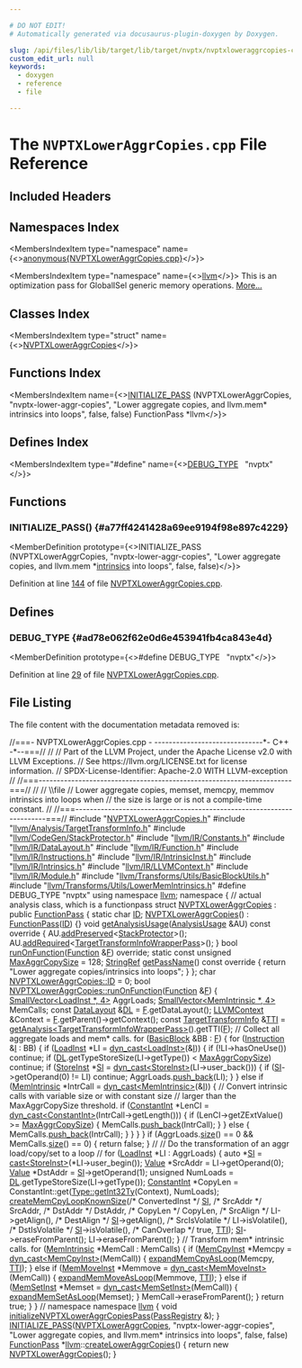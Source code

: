 ```yaml
---

# DO NOT EDIT!
# Automatically generated via docusaurus-plugin-doxygen by Doxygen.

slug: /api/files/lib/lib/target/lib/target/nvptx/nvptxloweraggrcopies-cpp
custom_edit_url: null
keywords:
  - doxygen
  - reference
  - file

---
```





# The `NVPTXLowerAggrCopies.cpp` File Reference

<DoxygenPage pluginConfig={pluginConfig}>



## Included Headers

<IncludesList>
<IncludesListItem
  filePath="NVPTXLowerAggrCopies.h"
  permalink="/docs/api/files/lib/lib/target/lib/target/nvptx/nvptxloweraggrcopies-h"
  isLocal="true" />
<IncludesListItem
  filePath="llvm/Analysis/TargetTransformInfo.h"
  permalink="/docs/api/files/include/include/llvm/include/llvm/analysis/targettransforminfo-h"
  isLocal="true" />
<IncludesListItem
  filePath="llvm/CodeGen/StackProtector.h"
  permalink="/docs/api/files/include/include/llvm/include/llvm/codegen/stackprotector-h"
  isLocal="true" />
<IncludesListItem
  filePath="llvm/IR/Constants.h"
  permalink="/docs/api/files/include/include/llvm/include/llvm/ir/constants-h"
  isLocal="true" />
<IncludesListItem
  filePath="llvm/IR/DataLayout.h"
  permalink="/docs/api/files/include/include/llvm/include/llvm/ir/datalayout-h"
  isLocal="true" />
<IncludesListItem
  filePath="llvm/IR/Function.h"
  permalink="/docs/api/files/include/include/llvm/include/llvm/ir/function-h"
  isLocal="true" />
<IncludesListItem
  filePath="llvm/IR/Instructions.h"
  permalink="/docs/api/files/include/include/llvm/include/llvm/ir/instructions-h"
  isLocal="true" />
<IncludesListItem
  filePath="llvm/IR/IntrinsicInst.h"
  permalink="/docs/api/files/include/include/llvm/include/llvm/ir/intrinsicinst-h"
  isLocal="true" />
<IncludesListItem
  filePath="llvm/IR/Intrinsics.h"
  permalink="/docs/api/files/include/include/llvm/include/llvm/ir/intrinsics-h"
  isLocal="true" />
<IncludesListItem
  filePath="llvm/IR/LLVMContext.h"
  permalink="/docs/api/files/include/include/llvm/include/llvm/ir/llvmcontext-h"
  isLocal="true" />
<IncludesListItem
  filePath="llvm/IR/Module.h"
  permalink="/docs/api/files/include/include/llvm/include/llvm/ir/module-h"
  isLocal="true" />
<IncludesListItem
  filePath="llvm/Transforms/Utils/BasicBlockUtils.h"
  permalink="/docs/api/files/include/include/llvm/include/llvm/transforms/include/llvm/transforms/utils/basicblockutils-h"
  isLocal="true" />
<IncludesListItem
  filePath="llvm/Transforms/Utils/LowerMemIntrinsics.h"
  permalink="/docs/api/files/include/include/llvm/include/llvm/transforms/include/llvm/transforms/utils/lowermemintrinsics-h"
  isLocal="true" />
</IncludesList>

## Namespaces Index

<MembersIndex>

<MembersIndexItem
  type="namespace"
  name={<><a href="/docs/api/namespaces/anonymous-nvptxloweraggrcopies-cpp-">anonymous&#123;NVPTXLowerAggrCopies.cpp&#125;</a></>}>
</MembersIndexItem>

<MembersIndexItem
  type="namespace"
  name={<><a href="/docs/api/namespaces/llvm">llvm</a></>}>
This is an optimization pass for GlobalISel generic memory operations. <a href="/docs/api/namespaces/llvm/#details">More...</a>
</MembersIndexItem>

</MembersIndex>

## Classes Index

<MembersIndex>

<MembersIndexItem
  type="struct"
  name={<><a href="/docs/api/structs/anonymous-namespace-nvptxloweraggrcopies-cpp-/nvptxloweraggrcopies">NVPTXLowerAggrCopies</a></>}>
</MembersIndexItem>

</MembersIndex>

## Functions Index

<MembersIndex>

<MembersIndexItem
  name={<><a href="#a77ff4241428a69ee9194f98e897c4229">INITIALIZE&#95;PASS</a> (NVPTXLowerAggrCopies, &quot;nvptx-lower-aggr-copies&quot;, &quot;Lower aggregate copies, and llvm.mem&#42; intrinsics into loops&quot;, false, false) FunctionPass &#42;llvm</>}>
</MembersIndexItem>

</MembersIndex>

## Defines Index

<MembersIndex>

<MembersIndexItem
  type="#define"
  name={<><a href="#ad78e062f62e0d6e453941fb4ca843e4d">DEBUG&#95;TYPE</a>&nbsp;&nbsp;&nbsp;&quot;nvptx&quot;</>}>
</MembersIndexItem>

</MembersIndex>


<SectionDefinition>

## Functions

### INITIALIZE&#95;PASS() {#a77ff4241428a69ee9194f98e897c4229}

<MemberDefinition
  prototype={<>INITIALIZE&#95;PASS (NVPTXLowerAggrCopies, &quot;nvptx-lower-aggr-copies&quot;, &quot;Lower aggregate copies, and llvm.mem &#42;<a href="/docs/api/files/lib/lib/codegen/expandreductions-cpp/#ace88fa97ca66c96745aed4ee1018c6db">intrinsics</a> into loops&quot;, false, false)</>}>

Definition at line <a href="#l00144">144</a> of file <a href="/docs/api/files/lib/lib/target/lib/target/nvptx/nvptxloweraggrcopies-cpp">NVPTXLowerAggrCopies.cpp</a>.
</MemberDefinition>

</SectionDefinition>

<SectionDefinition>

## Defines

### DEBUG&#95;TYPE {#ad78e062f62e0d6e453941fb4ca843e4d}

<MemberDefinition
  prototype={<>#define DEBUG&#95;TYPE&nbsp;&nbsp;&nbsp;&quot;nvptx&quot;</>}>

Definition at line <a href="#l00029">29</a> of file <a href="/docs/api/files/lib/lib/target/lib/target/nvptx/nvptxloweraggrcopies-cpp">NVPTXLowerAggrCopies.cpp</a>.
</MemberDefinition>

</SectionDefinition>

## File Listing

The file content with the documentation metadata removed is:

<ProgramListing>

<Link id="l00001" /><CodeLine lineNumber="1"><span class="doxyHighlightComment">//===- NVPTXLowerAggrCopies.cpp - ------------------------------&#42;- C++ -&#42;--===//</span></CodeLine>
<Link id="l00002" /><CodeLine lineNumber="2"><span class="doxyHighlightComment">//</span></CodeLine>
<Link id="l00003" /><CodeLine lineNumber="3"><span class="doxyHighlightComment">// Part of the LLVM Project, under the Apache License v2.0 with LLVM Exceptions.</span></CodeLine>
<Link id="l00004" /><CodeLine lineNumber="4"><span class="doxyHighlightComment">// See https://llvm.org/LICENSE.txt for license information.</span></CodeLine>
<Link id="l00005" /><CodeLine lineNumber="5"><span class="doxyHighlightComment">// SPDX-License-Identifier: Apache-2.0 WITH LLVM-exception</span></CodeLine>
<Link id="l00006" /><CodeLine lineNumber="6"><span class="doxyHighlightComment">//</span></CodeLine>
<Link id="l00007" /><CodeLine lineNumber="7"><span class="doxyHighlightComment">//===----------------------------------------------------------------------===//</span></CodeLine>
<Link id="l00008" /><CodeLine lineNumber="8"><span class="doxyHighlightComment">//</span></CodeLine>
<Link id="l00009" /><CodeLine lineNumber="9"><span class="doxyHighlightComment">// \\file</span></CodeLine>
<Link id="l00010" /><CodeLine lineNumber="10"><span class="doxyHighlightComment">// Lower aggregate copies, memset, memcpy, memmov intrinsics into loops when</span></CodeLine>
<Link id="l00011" /><CodeLine lineNumber="11"><span class="doxyHighlightComment">// the size is large or is not a compile-time constant.</span></CodeLine>
<Link id="l00012" /><CodeLine lineNumber="12"><span class="doxyHighlightComment">//</span></CodeLine>
<Link id="l00013" /><CodeLine lineNumber="13"><span class="doxyHighlightComment">//===----------------------------------------------------------------------===//</span></CodeLine>
<Link id="l00014" /><CodeLine lineNumber="14"></CodeLine>
<Link id="l00015" /><CodeLine lineNumber="15"><span class="doxyHighlightPreprocessor">#include &quot;<a href="/docs/api/files/lib/lib/target/lib/target/nvptx/nvptxloweraggrcopies-h">NVPTXLowerAggrCopies.h</a>&quot;</span></CodeLine>
<Link id="l00016" /><CodeLine lineNumber="16"><span class="doxyHighlightPreprocessor">#include &quot;<a href="/docs/api/files/include/include/llvm/include/llvm/analysis/targettransforminfo-h">llvm/Analysis/TargetTransformInfo.h</a>&quot;</span></CodeLine>
<Link id="l00017" /><CodeLine lineNumber="17"><span class="doxyHighlightPreprocessor">#include &quot;<a href="/docs/api/files/include/include/llvm/include/llvm/codegen/stackprotector-h">llvm/CodeGen/StackProtector.h</a>&quot;</span></CodeLine>
<Link id="l00018" /><CodeLine lineNumber="18"><span class="doxyHighlightPreprocessor">#include &quot;<a href="/docs/api/files/include/include/llvm/include/llvm/ir/constants-h">llvm/IR/Constants.h</a>&quot;</span></CodeLine>
<Link id="l00019" /><CodeLine lineNumber="19"><span class="doxyHighlightPreprocessor">#include &quot;<a href="/docs/api/files/include/include/llvm/include/llvm/ir/datalayout-h">llvm/IR/DataLayout.h</a>&quot;</span></CodeLine>
<Link id="l00020" /><CodeLine lineNumber="20"><span class="doxyHighlightPreprocessor">#include &quot;<a href="/docs/api/files/include/include/llvm/include/llvm/ir/function-h">llvm/IR/Function.h</a>&quot;</span></CodeLine>
<Link id="l00021" /><CodeLine lineNumber="21"><span class="doxyHighlightPreprocessor">#include &quot;<a href="/docs/api/files/include/include/llvm/include/llvm/ir/instructions-h">llvm/IR/Instructions.h</a>&quot;</span></CodeLine>
<Link id="l00022" /><CodeLine lineNumber="22"><span class="doxyHighlightPreprocessor">#include &quot;<a href="/docs/api/files/include/include/llvm/include/llvm/ir/intrinsicinst-h">llvm/IR/IntrinsicInst.h</a>&quot;</span></CodeLine>
<Link id="l00023" /><CodeLine lineNumber="23"><span class="doxyHighlightPreprocessor">#include &quot;<a href="/docs/api/files/include/include/llvm/include/llvm/ir/intrinsics-h">llvm/IR/Intrinsics.h</a>&quot;</span></CodeLine>
<Link id="l00024" /><CodeLine lineNumber="24"><span class="doxyHighlightPreprocessor">#include &quot;<a href="/docs/api/files/include/include/llvm/include/llvm/ir/llvmcontext-h">llvm/IR/LLVMContext.h</a>&quot;</span></CodeLine>
<Link id="l00025" /><CodeLine lineNumber="25"><span class="doxyHighlightPreprocessor">#include &quot;<a href="/docs/api/files/include/include/llvm/include/llvm/ir/module-h">llvm/IR/Module.h</a>&quot;</span></CodeLine>
<Link id="l00026" /><CodeLine lineNumber="26"><span class="doxyHighlightPreprocessor">#include &quot;<a href="/docs/api/files/include/include/llvm/include/llvm/transforms/include/llvm/transforms/utils/basicblockutils-h">llvm/Transforms/Utils/BasicBlockUtils.h</a>&quot;</span></CodeLine>
<Link id="l00027" /><CodeLine lineNumber="27"><span class="doxyHighlightPreprocessor">#include &quot;<a href="/docs/api/files/include/include/llvm/include/llvm/transforms/include/llvm/transforms/utils/lowermemintrinsics-h">llvm/Transforms/Utils/LowerMemIntrinsics.h</a>&quot;</span></CodeLine>
<Link id="l00028" /><CodeLine lineNumber="28"></CodeLine>
<Link id="l00029" /><CodeLine lineNumber="29" lineLink="#ad78e062f62e0d6e453941fb4ca843e4d"><span class="doxyHighlightPreprocessor">#define DEBUG&#95;TYPE &quot;nvptx&quot;</span></CodeLine>
<Link id="l00030" /><CodeLine lineNumber="30"></CodeLine>
<Link id="l00031" /><CodeLine lineNumber="31"><span class="doxyHighlightKeyword">using namespace </span><span class="doxyHighlight"><a href="/docs/api/namespaces/llvm">llvm</a>;</span></CodeLine>
<Link id="l00032" /><CodeLine lineNumber="32"></CodeLine>
<Link id="l00033" /><CodeLine lineNumber="33" lineLink="/docs/api/namespaces/anonymous-nvptxloweraggrcopies-cpp-"><span class="doxyHighlightKeyword">namespace </span><span class="doxyHighlight">&#123;</span></CodeLine>
<Link id="l00034" /><CodeLine lineNumber="34"></CodeLine>
<Link id="l00035" /><CodeLine lineNumber="35"><span class="doxyHighlightComment">// actual analysis class, which is a functionpass</span></CodeLine>
<Link id="l00036" /><CodeLine lineNumber="36" lineLink="/docs/api/structs/anonymous-namespace-nvptxloweraggrcopies-cpp-/nvptxloweraggrcopies"><span class="doxyHighlightKeyword">struct </span><span class="doxyHighlight"><a href="/docs/api/structs/anonymous-namespace-nvptxloweraggrcopies-cpp-/nvptxloweraggrcopies/#a087ed57d139e5d517508633775042a3e">NVPTXLowerAggrCopies</a> : </span><span class="doxyHighlightKeyword">public</span><span class="doxyHighlight"> <a href="/docs/api/classes/llvm/functionpass/#a7691d83e3561f781cae4ce4a01bdfa93">FunctionPass</a> &#123;</span></CodeLine>
<Link id="l00037" /><CodeLine lineNumber="37" lineLink="/docs/api/structs/anonymous-namespace-nvptxloweraggrcopies-cpp-/nvptxloweraggrcopies/#adc25572781251ef4bf47b7b3e35d07b9"><span class="doxyHighlight">  </span><span class="doxyHighlightKeyword">static</span><span class="doxyHighlight"> </span><span class="doxyHighlightKeywordType">char</span><span class="doxyHighlight"> <a href="/docs/api/structs/anonymous-namespace-nvptxloweraggrcopies-cpp-/nvptxloweraggrcopies/#adc25572781251ef4bf47b7b3e35d07b9">ID</a>;</span></CodeLine>
<Link id="l00038" /><CodeLine lineNumber="38"></CodeLine>
<Link id="l00039" /><CodeLine lineNumber="39" lineLink="/docs/api/structs/anonymous-namespace-nvptxloweraggrcopies-cpp-/nvptxloweraggrcopies/#a087ed57d139e5d517508633775042a3e"><span class="doxyHighlight">  <a href="/docs/api/structs/anonymous-namespace-nvptxloweraggrcopies-cpp-/nvptxloweraggrcopies/#a087ed57d139e5d517508633775042a3e">NVPTXLowerAggrCopies</a>() : <a href="/docs/api/classes/llvm/functionpass/#a7691d83e3561f781cae4ce4a01bdfa93">FunctionPass</a>(<a href="/docs/api/structs/anonymous-namespace-nvptxloweraggrcopies-cpp-/nvptxloweraggrcopies/#adc25572781251ef4bf47b7b3e35d07b9">ID</a>) &#123;&#125;</span></CodeLine>
<Link id="l00040" /><CodeLine lineNumber="40"></CodeLine>
<Link id="l00041" /><CodeLine lineNumber="41" lineLink="/docs/api/structs/anonymous-namespace-nvptxloweraggrcopies-cpp-/nvptxloweraggrcopies/#a13dab7a3b75e368828460c2b365556a9"><span class="doxyHighlight">  </span><span class="doxyHighlightKeywordType">void</span><span class="doxyHighlight"> <a href="/docs/api/structs/anonymous-namespace-nvptxloweraggrcopies-cpp-/nvptxloweraggrcopies/#a13dab7a3b75e368828460c2b365556a9">getAnalysisUsage</a>(<a href="/docs/api/classes/llvm/analysisusage">AnalysisUsage</a> &amp;AU)</span><span class="doxyHighlightKeyword"> const override </span><span class="doxyHighlight">&#123;</span></CodeLine>
<Link id="l00042" /><CodeLine lineNumber="42"><span class="doxyHighlight">    AU.<a href="/docs/api/classes/llvm/analysisusage/#ae9356b720f6fbab112d809738dcc4f2a">addPreserved</a>&lt;<a href="/docs/api/classes/llvm/stackprotector">StackProtector</a>&gt;();</span></CodeLine>
<Link id="l00043" /><CodeLine lineNumber="43"><span class="doxyHighlight">    AU.<a href="/docs/api/classes/llvm/analysisusage/#ae0adcccca08fb686c9ce00f9397b660c">addRequired</a>&lt;<a href="/docs/api/classes/llvm/targettransforminfowrapperpass">TargetTransformInfoWrapperPass</a>&gt;();</span></CodeLine>
<Link id="l00044" /><CodeLine lineNumber="44"><span class="doxyHighlight">  &#125;</span></CodeLine>
<Link id="l00045" /><CodeLine lineNumber="45"></CodeLine>
<Link id="l00046" /><CodeLine lineNumber="46"><span class="doxyHighlight">  </span><span class="doxyHighlightKeywordType">bool</span><span class="doxyHighlight"> <a href="/docs/api/files/lib/lib/transforms/lib/transforms/utils/entryexitinstrumenter-cpp/#a3985f1f39349428d17f0d2b81ebc6349">runOnFunction</a>(<a href="/docs/api/classes/llvm/function">Function</a> &amp;<a href="/docs/api/files/lib/lib/support/md5-cpp/#a96d73bbd7af15cb1fc38c3f4a3bd82e9">F</a>) </span><span class="doxyHighlightKeyword">override</span><span class="doxyHighlight">;</span></CodeLine>
<Link id="l00047" /><CodeLine lineNumber="47"></CodeLine>
<Link id="l00048" /><CodeLine lineNumber="48" lineLink="/docs/api/structs/anonymous-namespace-nvptxloweraggrcopies-cpp-/nvptxloweraggrcopies/#a35fe14d2ab723a313c45ea4d521b359b"><span class="doxyHighlight">  </span><span class="doxyHighlightKeyword">static</span><span class="doxyHighlight"> </span><span class="doxyHighlightKeyword">const</span><span class="doxyHighlight"> </span><span class="doxyHighlightKeywordType">unsigned</span><span class="doxyHighlight"> <a href="/docs/api/structs/anonymous-namespace-nvptxloweraggrcopies-cpp-/nvptxloweraggrcopies/#a35fe14d2ab723a313c45ea4d521b359b">MaxAggrCopySize</a> = 128;</span></CodeLine>
<Link id="l00049" /><CodeLine lineNumber="49"></CodeLine>
<Link id="l00050" /><CodeLine lineNumber="50" lineLink="/docs/api/structs/anonymous-namespace-nvptxloweraggrcopies-cpp-/nvptxloweraggrcopies/#ab44e62dd7a455d000b67ccde5eca3642"><span class="doxyHighlight">  <a href="/docs/api/classes/llvm/stringref">StringRef</a> <a href="/docs/api/structs/anonymous-namespace-nvptxloweraggrcopies-cpp-/nvptxloweraggrcopies/#ab44e62dd7a455d000b67ccde5eca3642">getPassName</a>()</span><span class="doxyHighlightKeyword"> const override </span><span class="doxyHighlight">&#123;</span></CodeLine>
<Link id="l00051" /><CodeLine lineNumber="51"><span class="doxyHighlight">    </span><span class="doxyHighlightKeywordFlow">return</span><span class="doxyHighlight"> </span><span class="doxyHighlightStringLiteral">&quot;Lower aggregate copies/intrinsics into loops&quot;</span><span class="doxyHighlight">;</span></CodeLine>
<Link id="l00052" /><CodeLine lineNumber="52"><span class="doxyHighlight">  &#125;</span></CodeLine>
<Link id="l00053" /><CodeLine lineNumber="53"><span class="doxyHighlight">&#125;;</span></CodeLine>
<Link id="l00054" /><CodeLine lineNumber="54"></CodeLine>
<Link id="l00055" /><CodeLine lineNumber="55"><span class="doxyHighlightKeywordType">char</span><span class="doxyHighlight"> <a href="/docs/api/structs/anonymous-namespace-nvptxloweraggrcopies-cpp-/nvptxloweraggrcopies/#adc25572781251ef4bf47b7b3e35d07b9">NVPTXLowerAggrCopies::ID</a> = 0;</span></CodeLine>
<Link id="l00056" /><CodeLine lineNumber="56"></CodeLine>
<Link id="l00057" /><CodeLine lineNumber="57" lineLink="/docs/api/structs/anonymous-namespace-nvptxloweraggrcopies-cpp-/nvptxloweraggrcopies/#a1e7cbd0783ad9cbbfdf85b5dbaba57f8"><span class="doxyHighlightKeywordType">bool</span><span class="doxyHighlight"> <a href="/docs/api/structs/anonymous-namespace-nvptxloweraggrcopies-cpp-/nvptxloweraggrcopies/#a1e7cbd0783ad9cbbfdf85b5dbaba57f8">NVPTXLowerAggrCopies::runOnFunction</a>(<a href="/docs/api/classes/llvm/function">Function</a> &amp;<a href="/docs/api/files/lib/lib/support/md5-cpp/#a96d73bbd7af15cb1fc38c3f4a3bd82e9">F</a>) &#123;</span></CodeLine>
<Link id="l00058" /><CodeLine lineNumber="58"><span class="doxyHighlight">  <a href="/docs/api/classes/llvm/smallvector">SmallVector&lt;LoadInst &#42;, 4&gt;</a> AggrLoads;</span></CodeLine>
<Link id="l00059" /><CodeLine lineNumber="59"><span class="doxyHighlight">  <a href="/docs/api/classes/llvm/smallvector">SmallVector&lt;MemIntrinsic &#42;, 4&gt;</a> MemCalls;</span></CodeLine>
<Link id="l00060" /><CodeLine lineNumber="60"></CodeLine>
<Link id="l00061" /><CodeLine lineNumber="61"><span class="doxyHighlight">  </span><span class="doxyHighlightKeyword">const</span><span class="doxyHighlight"> <a href="/docs/api/classes/llvm/datalayout">DataLayout</a> &amp;<a href="/docs/api/files/lib/lib/target/lib/target/arm/armslshardening-cpp/#ad467c4ab9119043f9b7750ab986be61a">DL</a> = <a href="/docs/api/files/lib/lib/support/md5-cpp/#a96d73bbd7af15cb1fc38c3f4a3bd82e9">F</a>.getDataLayout();</span></CodeLine>
<Link id="l00062" /><CodeLine lineNumber="62"><span class="doxyHighlight">  <a href="/docs/api/classes/llvm/llvmcontext">LLVMContext</a> &amp;Context = <a href="/docs/api/files/lib/lib/support/md5-cpp/#a96d73bbd7af15cb1fc38c3f4a3bd82e9">F</a>.getParent()-&gt;getContext();</span></CodeLine>
<Link id="l00063" /><CodeLine lineNumber="63"><span class="doxyHighlight">  </span><span class="doxyHighlightKeyword">const</span><span class="doxyHighlight"> <a href="/docs/api/classes/llvm/targettransforminfo">TargetTransformInfo</a> &amp;<a href="/docs/api/namespaces/llvm/#aa0d69e81725c10fa5407f0bf34462068">TTI</a> =</span></CodeLine>
<Link id="l00064" /><CodeLine lineNumber="64"><span class="doxyHighlight">      <a href="/docs/api/classes/llvm/pass/#a4863e5e463fb79955269fbf7fbf52b80">getAnalysis&lt;TargetTransformInfoWrapperPass&gt;</a>().getTTI(<a href="/docs/api/files/lib/lib/support/md5-cpp/#a96d73bbd7af15cb1fc38c3f4a3bd82e9">F</a>);</span></CodeLine>
<Link id="l00065" /><CodeLine lineNumber="65"></CodeLine>
<Link id="l00066" /><CodeLine lineNumber="66"><span class="doxyHighlight">  </span><span class="doxyHighlightComment">// Collect all aggregate loads and mem&#42; calls.</span></CodeLine>
<Link id="l00067" /><CodeLine lineNumber="67"><span class="doxyHighlight">  </span><span class="doxyHighlightKeywordFlow">for</span><span class="doxyHighlight"> (<a href="/docs/api/classes/llvm/basicblock">BasicBlock</a> &amp;BB : <a href="/docs/api/files/lib/lib/support/md5-cpp/#a96d73bbd7af15cb1fc38c3f4a3bd82e9">F</a>) &#123;</span></CodeLine>
<Link id="l00068" /><CodeLine lineNumber="68"><span class="doxyHighlight">    </span><span class="doxyHighlightKeywordFlow">for</span><span class="doxyHighlight"> (<a href="/docs/api/classes/llvm/instruction">Instruction</a> &amp;<a href="/docs/api/files/lib/lib/support/md5-cpp/#ac0eafdc9ee161b71e7af98af736952fd">I</a> : BB) &#123;</span></CodeLine>
<Link id="l00069" /><CodeLine lineNumber="69"><span class="doxyHighlight">      </span><span class="doxyHighlightKeywordFlow">if</span><span class="doxyHighlight"> (<a href="/docs/api/classes/llvm/loadinst">LoadInst</a> &#42;LI = <a href="/docs/api/namespaces/llvm/#a22eeee01734061ac1b31ccd994c49eef">dyn&#95;cast&lt;LoadInst&gt;</a>(&amp;<a href="/docs/api/files/lib/lib/support/md5-cpp/#ac0eafdc9ee161b71e7af98af736952fd">I</a>)) &#123;</span></CodeLine>
<Link id="l00070" /><CodeLine lineNumber="70"><span class="doxyHighlight">        </span><span class="doxyHighlightKeywordFlow">if</span><span class="doxyHighlight"> (!LI-&gt;hasOneUse())</span></CodeLine>
<Link id="l00071" /><CodeLine lineNumber="71"><span class="doxyHighlight">          </span><span class="doxyHighlightKeywordFlow">continue</span><span class="doxyHighlight">;</span></CodeLine>
<Link id="l00072" /><CodeLine lineNumber="72"></CodeLine>
<Link id="l00073" /><CodeLine lineNumber="73"><span class="doxyHighlight">        </span><span class="doxyHighlightKeywordFlow">if</span><span class="doxyHighlight"> (<a href="/docs/api/files/lib/lib/target/lib/target/arm/armslshardening-cpp/#ad467c4ab9119043f9b7750ab986be61a">DL</a>.getTypeStoreSize(LI-&gt;getType()) &lt; <a href="/docs/api/structs/anonymous-namespace-nvptxloweraggrcopies-cpp-/nvptxloweraggrcopies/#a35fe14d2ab723a313c45ea4d521b359b">MaxAggrCopySize</a>)</span></CodeLine>
<Link id="l00074" /><CodeLine lineNumber="74"><span class="doxyHighlight">          </span><span class="doxyHighlightKeywordFlow">continue</span><span class="doxyHighlight">;</span></CodeLine>
<Link id="l00075" /><CodeLine lineNumber="75"></CodeLine>
<Link id="l00076" /><CodeLine lineNumber="76"><span class="doxyHighlight">        </span><span class="doxyHighlightKeywordFlow">if</span><span class="doxyHighlight"> (<a href="/docs/api/classes/llvm/storeinst">StoreInst</a> &#42;<a href="/docs/api/namespaces/llvm/si">SI</a> = <a href="/docs/api/namespaces/llvm/#a22eeee01734061ac1b31ccd994c49eef">dyn&#95;cast&lt;StoreInst&gt;</a>(LI-&gt;user&#95;back())) &#123;</span></CodeLine>
<Link id="l00077" /><CodeLine lineNumber="77"><span class="doxyHighlight">          </span><span class="doxyHighlightKeywordFlow">if</span><span class="doxyHighlight"> (<a href="/docs/api/namespaces/llvm/si">SI</a>-&gt;getOperand(0) != LI)</span></CodeLine>
<Link id="l00078" /><CodeLine lineNumber="78"><span class="doxyHighlight">            </span><span class="doxyHighlightKeywordFlow">continue</span><span class="doxyHighlight">;</span></CodeLine>
<Link id="l00079" /><CodeLine lineNumber="79"><span class="doxyHighlight">          AggrLoads.<a href="/docs/api/classes/llvm/smallvectortemplatebase/#af42bfbc067df27c19ee2fc859df58799">push&#95;back</a>(LI);</span></CodeLine>
<Link id="l00080" /><CodeLine lineNumber="80"><span class="doxyHighlight">        &#125;</span></CodeLine>
<Link id="l00081" /><CodeLine lineNumber="81"><span class="doxyHighlight">      &#125; </span><span class="doxyHighlightKeywordFlow">else</span><span class="doxyHighlight"> </span><span class="doxyHighlightKeywordFlow">if</span><span class="doxyHighlight"> (<a href="/docs/api/classes/llvm/memintrinsic">MemIntrinsic</a> &#42;IntrCall = <a href="/docs/api/namespaces/llvm/#a22eeee01734061ac1b31ccd994c49eef">dyn&#95;cast&lt;MemIntrinsic&gt;</a>(&amp;<a href="/docs/api/files/lib/lib/support/md5-cpp/#ac0eafdc9ee161b71e7af98af736952fd">I</a>)) &#123;</span></CodeLine>
<Link id="l00082" /><CodeLine lineNumber="82"><span class="doxyHighlight">        </span><span class="doxyHighlightComment">// Convert intrinsic calls with variable size or with constant size</span></CodeLine>
<Link id="l00083" /><CodeLine lineNumber="83"><span class="doxyHighlight">        </span><span class="doxyHighlightComment">// larger than the MaxAggrCopySize threshold.</span></CodeLine>
<Link id="l00084" /><CodeLine lineNumber="84"><span class="doxyHighlight">        </span><span class="doxyHighlightKeywordFlow">if</span><span class="doxyHighlight"> (<a href="/docs/api/classes/llvm/constantint">ConstantInt</a> &#42;LenCI = <a href="/docs/api/namespaces/llvm/#a22eeee01734061ac1b31ccd994c49eef">dyn&#95;cast&lt;ConstantInt&gt;</a>(IntrCall-&gt;getLength())) &#123;</span></CodeLine>
<Link id="l00085" /><CodeLine lineNumber="85"><span class="doxyHighlight">          </span><span class="doxyHighlightKeywordFlow">if</span><span class="doxyHighlight"> (LenCI-&gt;getZExtValue() &gt;= <a href="/docs/api/structs/anonymous-namespace-nvptxloweraggrcopies-cpp-/nvptxloweraggrcopies/#a35fe14d2ab723a313c45ea4d521b359b">MaxAggrCopySize</a>) &#123;</span></CodeLine>
<Link id="l00086" /><CodeLine lineNumber="86"><span class="doxyHighlight">            MemCalls.<a href="/docs/api/classes/llvm/smallvectortemplatebase/#af42bfbc067df27c19ee2fc859df58799">push&#95;back</a>(IntrCall);</span></CodeLine>
<Link id="l00087" /><CodeLine lineNumber="87"><span class="doxyHighlight">          &#125;</span></CodeLine>
<Link id="l00088" /><CodeLine lineNumber="88"><span class="doxyHighlight">        &#125; </span><span class="doxyHighlightKeywordFlow">else</span><span class="doxyHighlight"> &#123;</span></CodeLine>
<Link id="l00089" /><CodeLine lineNumber="89"><span class="doxyHighlight">          MemCalls.<a href="/docs/api/classes/llvm/smallvectortemplatebase/#af42bfbc067df27c19ee2fc859df58799">push&#95;back</a>(IntrCall);</span></CodeLine>
<Link id="l00090" /><CodeLine lineNumber="90"><span class="doxyHighlight">        &#125;</span></CodeLine>
<Link id="l00091" /><CodeLine lineNumber="91"><span class="doxyHighlight">      &#125;</span></CodeLine>
<Link id="l00092" /><CodeLine lineNumber="92"><span class="doxyHighlight">    &#125;</span></CodeLine>
<Link id="l00093" /><CodeLine lineNumber="93"><span class="doxyHighlight">  &#125;</span></CodeLine>
<Link id="l00094" /><CodeLine lineNumber="94"></CodeLine>
<Link id="l00095" /><CodeLine lineNumber="95"><span class="doxyHighlight">  </span><span class="doxyHighlightKeywordFlow">if</span><span class="doxyHighlight"> (AggrLoads.<a href="/docs/api/classes/llvm/smallvectortemplatecommon/#a1c479a8c434377c2b8cb056bdfdfc201">size</a>() == 0 &amp;&amp; MemCalls.<a href="/docs/api/classes/llvm/smallvectortemplatecommon/#a1c479a8c434377c2b8cb056bdfdfc201">size</a>() == 0) &#123;</span></CodeLine>
<Link id="l00096" /><CodeLine lineNumber="96"><span class="doxyHighlight">    </span><span class="doxyHighlightKeywordFlow">return</span><span class="doxyHighlight"> </span><span class="doxyHighlightKeyword">false</span><span class="doxyHighlight">;</span></CodeLine>
<Link id="l00097" /><CodeLine lineNumber="97"><span class="doxyHighlight">  &#125;</span></CodeLine>
<Link id="l00098" /><CodeLine lineNumber="98"></CodeLine>
<Link id="l00099" /><CodeLine lineNumber="99"><span class="doxyHighlight">  </span><span class="doxyHighlightComment">//</span></CodeLine>
<Link id="l00100" /><CodeLine lineNumber="100"><span class="doxyHighlight">  </span><span class="doxyHighlightComment">// Do the transformation of an aggr load/copy/set to a loop</span></CodeLine>
<Link id="l00101" /><CodeLine lineNumber="101"><span class="doxyHighlight">  </span><span class="doxyHighlightComment">//</span></CodeLine>
<Link id="l00102" /><CodeLine lineNumber="102"><span class="doxyHighlight">  </span><span class="doxyHighlightKeywordFlow">for</span><span class="doxyHighlight"> (<a href="/docs/api/classes/llvm/loadinst">LoadInst</a> &#42;LI : AggrLoads) &#123;</span></CodeLine>
<Link id="l00103" /><CodeLine lineNumber="103"><span class="doxyHighlight">    </span><span class="doxyHighlightKeyword">auto</span><span class="doxyHighlight"> &#42;<a href="/docs/api/namespaces/llvm/si">SI</a> = <a href="/docs/api/namespaces/llvm/#ac4fc845f5ed92de63cd4474f128f5fc5">cast&lt;StoreInst&gt;</a>(&#42;LI-&gt;user&#95;begin());</span></CodeLine>
<Link id="l00104" /><CodeLine lineNumber="104"><span class="doxyHighlight">    <a href="/docs/api/classes/llvm/value">Value</a> &#42;SrcAddr = LI-&gt;getOperand(0);</span></CodeLine>
<Link id="l00105" /><CodeLine lineNumber="105"><span class="doxyHighlight">    <a href="/docs/api/classes/llvm/value">Value</a> &#42;DstAddr = <a href="/docs/api/namespaces/llvm/si">SI</a>-&gt;getOperand(1);</span></CodeLine>
<Link id="l00106" /><CodeLine lineNumber="106"><span class="doxyHighlight">    </span><span class="doxyHighlightKeywordType">unsigned</span><span class="doxyHighlight"> NumLoads = <a href="/docs/api/files/lib/lib/target/lib/target/arm/armslshardening-cpp/#ad467c4ab9119043f9b7750ab986be61a">DL</a>.getTypeStoreSize(LI-&gt;getType());</span></CodeLine>
<Link id="l00107" /><CodeLine lineNumber="107"><span class="doxyHighlight">    <a href="/docs/api/classes/llvm/constantint">ConstantInt</a> &#42;CopyLen =</span></CodeLine>
<Link id="l00108" /><CodeLine lineNumber="108"><span class="doxyHighlight">        ConstantInt::get(<a href="/docs/api/classes/llvm/type/#a30dd396c5b40cd86c1591872e574ccdf">Type::getInt32Ty</a>(Context), NumLoads);</span></CodeLine>
<Link id="l00109" /><CodeLine lineNumber="109"></CodeLine>
<Link id="l00110" /><CodeLine lineNumber="110"><span class="doxyHighlight">    <a href="/docs/api/namespaces/llvm/#a16d5e17e2ce1be5012b2d00ab6d6669a">createMemCpyLoopKnownSize</a>(</span><span class="doxyHighlightComment">/&#42; ConvertedInst &#42;/</span><span class="doxyHighlight"> <a href="/docs/api/namespaces/llvm/si">SI</a>,</span></CodeLine>
<Link id="l00111" /><CodeLine lineNumber="111"><span class="doxyHighlight">                              </span><span class="doxyHighlightComment">/&#42; SrcAddr &#42;/</span><span class="doxyHighlight"> SrcAddr, </span><span class="doxyHighlightComment">/&#42; DstAddr &#42;/</span><span class="doxyHighlight"> DstAddr,</span></CodeLine>
<Link id="l00112" /><CodeLine lineNumber="112"><span class="doxyHighlight">                              </span><span class="doxyHighlightComment">/&#42; CopyLen &#42;/</span><span class="doxyHighlight"> CopyLen,</span></CodeLine>
<Link id="l00113" /><CodeLine lineNumber="113"><span class="doxyHighlight">                              </span><span class="doxyHighlightComment">/&#42; SrcAlign &#42;/</span><span class="doxyHighlight"> LI-&gt;getAlign(),</span></CodeLine>
<Link id="l00114" /><CodeLine lineNumber="114"><span class="doxyHighlight">                              </span><span class="doxyHighlightComment">/&#42; DestAlign &#42;/</span><span class="doxyHighlight"> <a href="/docs/api/namespaces/llvm/si">SI</a>-&gt;getAlign(),</span></CodeLine>
<Link id="l00115" /><CodeLine lineNumber="115"><span class="doxyHighlight">                              </span><span class="doxyHighlightComment">/&#42; SrcIsVolatile &#42;/</span><span class="doxyHighlight"> LI-&gt;isVolatile(),</span></CodeLine>
<Link id="l00116" /><CodeLine lineNumber="116"><span class="doxyHighlight">                              </span><span class="doxyHighlightComment">/&#42; DstIsVolatile &#42;/</span><span class="doxyHighlight"> <a href="/docs/api/namespaces/llvm/si">SI</a>-&gt;isVolatile(),</span></CodeLine>
<Link id="l00117" /><CodeLine lineNumber="117"><span class="doxyHighlight">                              </span><span class="doxyHighlightComment">/&#42; CanOverlap &#42;/</span><span class="doxyHighlight"> </span><span class="doxyHighlightKeyword">true</span><span class="doxyHighlight">, <a href="/docs/api/namespaces/llvm/#aa0d69e81725c10fa5407f0bf34462068">TTI</a>);</span></CodeLine>
<Link id="l00118" /><CodeLine lineNumber="118"></CodeLine>
<Link id="l00119" /><CodeLine lineNumber="119"><span class="doxyHighlight">    <a href="/docs/api/namespaces/llvm/si">SI</a>-&gt;eraseFromParent();</span></CodeLine>
<Link id="l00120" /><CodeLine lineNumber="120"><span class="doxyHighlight">    LI-&gt;eraseFromParent();</span></CodeLine>
<Link id="l00121" /><CodeLine lineNumber="121"><span class="doxyHighlight">  &#125;</span></CodeLine>
<Link id="l00122" /><CodeLine lineNumber="122"></CodeLine>
<Link id="l00123" /><CodeLine lineNumber="123"><span class="doxyHighlight">  </span><span class="doxyHighlightComment">// Transform mem&#42; intrinsic calls.</span></CodeLine>
<Link id="l00124" /><CodeLine lineNumber="124"><span class="doxyHighlight">  </span><span class="doxyHighlightKeywordFlow">for</span><span class="doxyHighlight"> (<a href="/docs/api/classes/llvm/memintrinsic">MemIntrinsic</a> &#42;MemCall : MemCalls) &#123;</span></CodeLine>
<Link id="l00125" /><CodeLine lineNumber="125"><span class="doxyHighlight">    </span><span class="doxyHighlightKeywordFlow">if</span><span class="doxyHighlight"> (<a href="/docs/api/classes/llvm/memcpyinst">MemCpyInst</a> &#42;Memcpy = <a href="/docs/api/namespaces/llvm/#a22eeee01734061ac1b31ccd994c49eef">dyn&#95;cast&lt;MemCpyInst&gt;</a>(MemCall)) &#123;</span></CodeLine>
<Link id="l00126" /><CodeLine lineNumber="126"><span class="doxyHighlight">      <a href="/docs/api/namespaces/llvm/#ad5625618c73d17563d851631e27444e6">expandMemCpyAsLoop</a>(Memcpy, <a href="/docs/api/namespaces/llvm/#aa0d69e81725c10fa5407f0bf34462068">TTI</a>);</span></CodeLine>
<Link id="l00127" /><CodeLine lineNumber="127"><span class="doxyHighlight">    &#125; </span><span class="doxyHighlightKeywordFlow">else</span><span class="doxyHighlight"> </span><span class="doxyHighlightKeywordFlow">if</span><span class="doxyHighlight"> (<a href="/docs/api/classes/llvm/memmoveinst">MemMoveInst</a> &#42;Memmove = <a href="/docs/api/namespaces/llvm/#a22eeee01734061ac1b31ccd994c49eef">dyn&#95;cast&lt;MemMoveInst&gt;</a>(MemCall)) &#123;</span></CodeLine>
<Link id="l00128" /><CodeLine lineNumber="128"><span class="doxyHighlight">      <a href="/docs/api/namespaces/llvm/#a35f13ead4222c0c45fb21f7e63025bbc">expandMemMoveAsLoop</a>(Memmove, <a href="/docs/api/namespaces/llvm/#aa0d69e81725c10fa5407f0bf34462068">TTI</a>);</span></CodeLine>
<Link id="l00129" /><CodeLine lineNumber="129"><span class="doxyHighlight">    &#125; </span><span class="doxyHighlightKeywordFlow">else</span><span class="doxyHighlight"> </span><span class="doxyHighlightKeywordFlow">if</span><span class="doxyHighlight"> (<a href="/docs/api/classes/llvm/memsetinst">MemSetInst</a> &#42;Memset = <a href="/docs/api/namespaces/llvm/#a22eeee01734061ac1b31ccd994c49eef">dyn&#95;cast&lt;MemSetInst&gt;</a>(MemCall)) &#123;</span></CodeLine>
<Link id="l00130" /><CodeLine lineNumber="130"><span class="doxyHighlight">      <a href="/docs/api/namespaces/llvm/#aff2c3179f5913a4a4d6c80e3d7e564c0">expandMemSetAsLoop</a>(Memset);</span></CodeLine>
<Link id="l00131" /><CodeLine lineNumber="131"><span class="doxyHighlight">    &#125;</span></CodeLine>
<Link id="l00132" /><CodeLine lineNumber="132"><span class="doxyHighlight">    MemCall-&gt;eraseFromParent();</span></CodeLine>
<Link id="l00133" /><CodeLine lineNumber="133"><span class="doxyHighlight">  &#125;</span></CodeLine>
<Link id="l00134" /><CodeLine lineNumber="134"></CodeLine>
<Link id="l00135" /><CodeLine lineNumber="135"><span class="doxyHighlight">  </span><span class="doxyHighlightKeywordFlow">return</span><span class="doxyHighlight"> </span><span class="doxyHighlightKeyword">true</span><span class="doxyHighlight">;</span></CodeLine>
<Link id="l00136" /><CodeLine lineNumber="136"><span class="doxyHighlight">&#125;</span></CodeLine>
<Link id="l00137" /><CodeLine lineNumber="137"></CodeLine>
<Link id="l00138" /><CodeLine lineNumber="138"><span class="doxyHighlight">&#125; </span><span class="doxyHighlightComment">// namespace</span></CodeLine>
<Link id="l00139" /><CodeLine lineNumber="139"></CodeLine>
<Link id="l00140" /><CodeLine lineNumber="140"><span class="doxyHighlightKeyword">namespace </span><span class="doxyHighlight"><a href="/docs/api/namespaces/llvm">llvm</a> &#123;</span></CodeLine>
<Link id="l00141" /><CodeLine lineNumber="141" lineLink="/docs/api/namespaces/llvm/#a28b97a8b741b1998990f7f28157b72c8"><span class="doxyHighlightKeywordType">void</span><span class="doxyHighlight"> <a href="/docs/api/namespaces/llvm/#a28b97a8b741b1998990f7f28157b72c8">initializeNVPTXLowerAggrCopiesPass</a>(<a href="/docs/api/classes/llvm/passregistry">PassRegistry</a> &amp;);</span></CodeLine>
<Link id="l00142" /><CodeLine lineNumber="142"><span class="doxyHighlight">&#125;</span></CodeLine>
<Link id="l00143" /><CodeLine lineNumber="143"></CodeLine>
<Link id="l00144" /><CodeLine lineNumber="144" lineLink="#a77ff4241428a69ee9194f98e897c4229"><span class="doxyHighlight"><a href="/docs/api/files/include/include/llvm/passsupport-h/#af807c9595d50b45c0008924c4679c85c">INITIALIZE&#95;PASS</a>(<a href="/docs/api/structs/anonymous-namespace-nvptxloweraggrcopies-cpp-/nvptxloweraggrcopies/#a087ed57d139e5d517508633775042a3e">NVPTXLowerAggrCopies</a>, </span><span class="doxyHighlightStringLiteral">&quot;nvptx-lower-aggr-copies&quot;</span><span class="doxyHighlight">,</span></CodeLine>
<Link id="l00145" /><CodeLine lineNumber="145"><span class="doxyHighlight">                </span><span class="doxyHighlightStringLiteral">&quot;Lower aggregate copies, and llvm.mem&#42; intrinsics into loops&quot;</span><span class="doxyHighlight">,</span></CodeLine>
<Link id="l00146" /><CodeLine lineNumber="146"><span class="doxyHighlight">                </span><span class="doxyHighlightKeyword">false</span><span class="doxyHighlight">, </span><span class="doxyHighlightKeyword">false</span><span class="doxyHighlight">)</span></CodeLine>
<Link id="l00147" /><CodeLine lineNumber="147"></CodeLine>
<Link id="l00148" /><CodeLine lineNumber="148"><span class="doxyHighlight"><a href="/docs/api/classes/llvm/functionpass">FunctionPass</a> &#42;<a href="/docs/api/namespaces/llvm">llvm</a>::<a href="/docs/api/namespaces/llvm/#a9cf53eee6fd909bcd611b68ed4da847a">createLowerAggrCopies</a>() &#123;</span></CodeLine>
<Link id="l00149" /><CodeLine lineNumber="149"><span class="doxyHighlight">  </span><span class="doxyHighlightKeywordFlow">return</span><span class="doxyHighlight"> </span><span class="doxyHighlightKeyword">new</span><span class="doxyHighlight"> <a href="/docs/api/structs/anonymous-namespace-nvptxloweraggrcopies-cpp-/nvptxloweraggrcopies/#a087ed57d139e5d517508633775042a3e">NVPTXLowerAggrCopies</a>();</span></CodeLine>
<Link id="l00150" /><CodeLine lineNumber="150"><span class="doxyHighlight">&#125;</span></CodeLine>

</ProgramListing>


</DoxygenPage>
